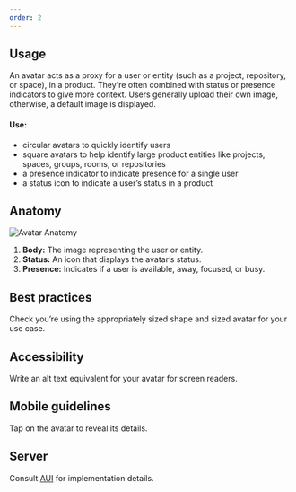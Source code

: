 ```yaml
---
order: 2
---
```


## Usage

An avatar acts as a proxy for a user or entity (such as a project, repository, or space), in a product. They're often combined with status or presence indicators to give more context. Users generally upload their own image, otherwise, a default image is displayed.

#### Use:

- circular avatars to quickly identify users
- square avatars to help identify large product entities like projects, spaces, groups, rooms, or repositories
- a presence indicator to indicate presence for a single user
- a status icon to indicate a user’s status in a product

## Anatomy

![Avatar Anatomy](images/anatomy.png)

1. **Body:** The image representing the user or entity.
2. **Status:** An icon that displays the avatar’s status.
3. **Presence:** Indicates if a user is available, away, focused, or busy.

## Best practices

Check you’re using the appropriately sized shape and sized avatar for your use case.

## Accessibility

Write an alt text equivalent for your avatar for screen readers.

## Mobile guidelines

Tap on the avatar to reveal its details.

## Server

Consult [AUI](https://docs.atlassian.com/aui/latest/docs/avatars.html) for implementation details.